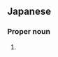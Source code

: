 ==Japanese==
{{ja-kanjitab|さか|くち|k2=ぐち|yomi=k|r=y}}

===Proper noun===
{{ja-pos|さかぐち|proper}}

# {{surname|lang=ja|sort=さかぐち}}